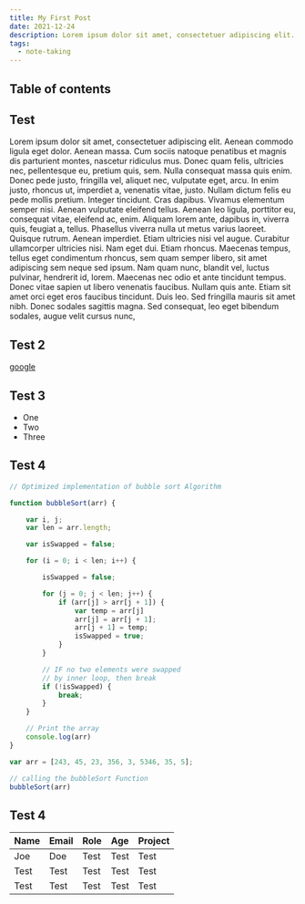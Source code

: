 ```yaml
---
title: My First Post
date: 2021-12-24
description: Lorem ipsum dolor sit amet, consectetuer adipiscing elit. Aenean commodo ligula 
tags:
  - note-taking
---
```


## Table of contents

## Test

Lorem ipsum dolor sit amet, consectetuer adipiscing elit. Aenean commodo ligula eget dolor. Aenean massa. Cum sociis natoque penatibus et magnis dis parturient montes, nascetur ridiculus mus. Donec quam felis, ultricies nec, pellentesque eu, pretium quis, sem. Nulla consequat massa quis enim. Donec pede justo, fringilla vel, aliquet nec, vulputate eget, arcu. In enim justo, rhoncus ut, imperdiet a, venenatis vitae, justo. Nullam dictum felis eu pede mollis pretium. Integer tincidunt. Cras dapibus. Vivamus elementum semper nisi. Aenean vulputate eleifend tellus. Aenean leo ligula, porttitor eu, consequat vitae, eleifend ac, enim. Aliquam lorem ante, dapibus in, viverra quis, feugiat a, tellus. Phasellus viverra nulla ut metus varius laoreet. Quisque rutrum. Aenean imperdiet. Etiam ultricies nisi vel augue. Curabitur ullamcorper ultricies nisi. Nam eget dui. Etiam rhoncus. Maecenas tempus, tellus eget condimentum rhoncus, sem quam semper libero, sit amet adipiscing sem neque sed ipsum. Nam quam nunc, blandit vel, luctus pulvinar, hendrerit id, lorem. Maecenas nec odio et ante tincidunt tempus. Donec vitae sapien ut libero venenatis faucibus. Nullam quis ante. Etiam sit amet orci eget eros faucibus tincidunt. Duis leo. Sed fringilla mauris sit amet nibh. Donec sodales sagittis magna. Sed consequat, leo eget bibendum sodales, augue velit cursus nunc,

## Test 2

[google](https://google.com)

## Test 3

* One
* Two
* Three

## Test 4


```js
// Optimized implementation of bubble sort Algorithm

function bubbleSort(arr) {

	var i, j;
	var len = arr.length;

	var isSwapped = false;

	for (i = 0; i < len; i++) {

		isSwapped = false;

		for (j = 0; j < len; j++) {
			if (arr[j] > arr[j + 1]) {
				var temp = arr[j]
				arr[j] = arr[j + 1];
				arr[j + 1] = temp;
				isSwapped = true;
			}
		}

		// IF no two elements were swapped
		// by inner loop, then break
		if (!isSwapped) {
			break;
		}
	}

	// Print the array
	console.log(arr)
}

var arr = [243, 45, 23, 356, 3, 5346, 35, 5];

// calling the bubbleSort Function
bubbleSort(arr)
```

## Test 4

| **Name** | **Email** | **Role** | **Age** | **Project** |
|----------|-----------|----------|---------|-------------|
| Joe      | Doe       | Test     | Test    | Test        |
| Test     | Test      | Test     | Test    | Test        |
| Test     | Test      | Test     | Test    | Test        |